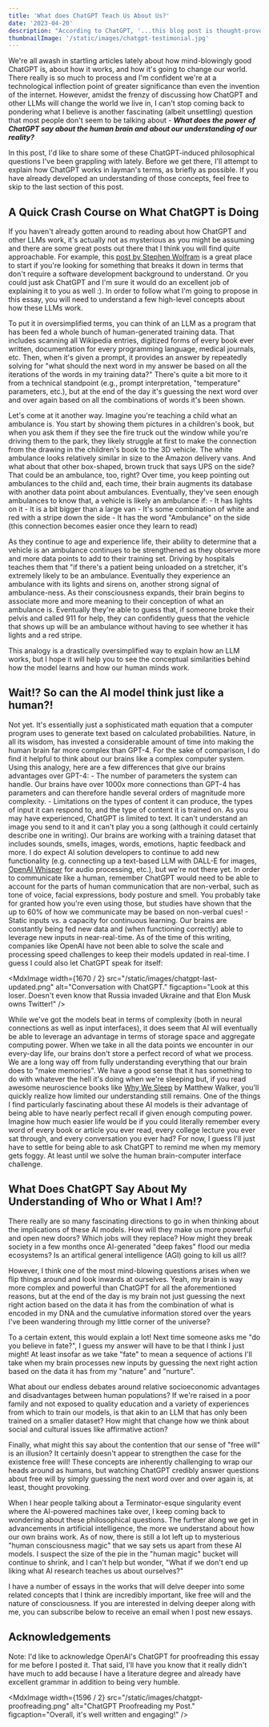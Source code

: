 ```yaml
---
title: 'What does ChatGPT Teach Us About Us?'
date: '2023-04-20'
description: "According to ChatGPT, '...this blog post is thought-provoking and engaging.'  So, if you like being engaged and having thoughts provoked, you should probably read it."
thumbnailImage: '/static/images/chatgpt-testimonial.jpg'
---
```


We're all awash in startling articles lately about how mind-blowingly good ChatGPT is, about how it works, and how it's going to change our world. There really is so much to process and I'm confident we're at a technological inflection point of greater significance than even the invention of the internet. However, amidst the frenzy of discussing how ChatGPT and other LLMs will change the world we live in, I can't stop coming back to pondering what I believe is another fascinating (albeit unsettling) question that most people don't seem to be talking about - **_What does the power of ChatGPT say about the human brain and about our understanding of our reality?_**

In this post, I'd like to share some of these ChatGPT-induced philosophical questions I've been grappling with lately. Before we get there, I'll attempt to explain how ChatGPT works in layman's terms, as briefly as possible. If you have already developed an understanding of those concepts, feel free to skip to the last section of this post.

## A Quick Crash Course on What ChatGPT is Doing

If you haven't already gotten around to reading about how ChatGPT and other LLMs work, it's actually not as mysterious as you might be assuming and there are some great posts out there that I think you will find quite approachable. For example, this [post by Stephen Wolfram](https://writings.stephenwolfram.com/2023/02/what-is-chatgpt-doing-and-why-does-it-work/) is a great place to start if you're looking for something that breaks it down in terms that don't require a software development background to understand. Or you could just ask ChatGPT and I'm sure it would do an excellent job of explaining it to you as well :). In order to follow what I'm going to propose in this essay, you will need to understand a few high-level concepts about how these LLMs work.

To put it in oversimplified terms, you can think of an LLM as a program that has been fed a whole bunch of human-generated training data. That includes scanning all Wikipedia entries, digitized forms of every book ever written, documentation for every programming language, medical journals, etc. Then, when it's given a prompt, it provides an answer by repeatedly solving for "what should the next word in my answer be based on all the iterations of the words in my training data?" There's quite a bit more to it from a technical standpoint (e.g., prompt interpretation, "temperature" parameters, etc.), but at the end of the day it's guessing the next word over and over again based on all the combinations of words it's been shown.

Let's come at it another way. Imagine you're teaching a child what an ambulance is. You start by showing them pictures in a children's book, but when you ask them if they see the fire truck out the window while you're driving them to the park, they likely struggle at first to make the connection from the drawing in the children's book to the 3D vehicle. The white ambulance looks relatively similar in size to the Amazon delivery vans. And what about that other box-shaped, brown truck that says UPS on the side? That could be an ambulance, too, right? Over time, you keep pointing out ambulances to the child and, each time, their brain augments its database with another data point about ambulances. Eventually, they've seen enough ambulances to know that, a vehicle is likely an ambulance if: - It has lights on it - It is a bit bigger than a large van - It's some combination of white and red with a stripe down the side - It has the word "Ambulance" on the side (this connection becomes easier once they learn to read)

As they continue to age and experience life, their ability to determine that a vehicle is an ambulance continues to be strengthened as they observe more and more data points to add to their training set. Driving by hospitals teaches them that "if there's a patient being unloaded on a stretcher, it's extremely likely to be an ambulance. Eventually they experience an ambulance with its lights and sirens on, another strong signal of ambulance-ness. As their consciousness expands, their brain begins to associate more and more meaning to their conception of what an ambulance is. Eventually they're able to guess that, if someone broke their pelvis and called 911 for help, they can confidently guess that the vehicle that shows up will be an ambulance without having to see whether it has lights and a red stripe.

This analogy is a drastically oversimplified way to explain how an LLM works, but I hope it will help you to see the conceptual similarities behind how the model learns and how our human minds work.

## Wait!? So can the AI model think just like a human?!

Not yet. It's essentially just a sophisticated math equation that a computer program uses to generate text based on calculated probabilities. Nature, in all its wisdom, has invested a considerable amount of time into making the human brain far more complex than GPT-4. For the sake of comparison, I do find it helpful to think about our brains like a complex computer system. Using this analogy, here are a few differences that give our brains advantages over GPT-4: - The number of parameters the system can handle. Our brains have over 1000x more connections than GPT-4 has parameters and can therefore handle several orders of magnitude more complexity. - Limitations on the types of content it can produce, the types of input it can respond to, and the type of content it is trained on. As you may have experienced, ChatGPT is limited to text. It can't understand an image you send to it and it can't play you a song (although it could certainly describe one in writing). Our brains are working with a training dataset that includes sounds, smells, images, words, emotions, haptic feedback and more. I do expect AI solution developers to continue to add new functionality (e.g. connecting up a text-based LLM with DALL-E for images, [OpenAI Whisper](https://github.com/openai/whisper) for audio processing, etc.), but we're not there yet. In order to communicate like a human, remember ChatGPT would need to be able to account for the parts of human communication that are non-verbal, such as tone of voice, facial expressions, body posture and smell. You probably take for granted how you're even using those, but studies have shown that the up to 60% of how we communicate may be based on non-verbal cues! - Static inputs vs. a capacity for continuous learning. Our brains are constantly being fed new data and (when functioning correctly) able to leverage new inputs in near-real-time. As of the time of this writing, companies like OpenAI have not been able to solve the scale and processing speed challenges to keep their models updated in real-time. I guess I could also let ChatGPT speak for itself:

<MdxImage
  width={1670 / 2}
  src="/static/images/chatgpt-last-updated.png"
  alt="Conversation with ChatGPT."
  figcaption="Look at this loser.  Doesn't even know that Russia invaded Ukraine and that Elon Musk owns Twitter!"
/>

While we've got the models beat in terms of complexity (both in neural connections as well as input interfaces), it does seem that AI will eventually be able to leverage an advantage in terms of storage space and aggregate computing power. When we take in all the data points we encounter in our every-day life, our brains don't store a perfect record of what we process. We are a long way off from fully understanding everything that our brain does to "make memories". We have a good sense that it has something to do with whatever the hell it's doing when we're sleeping but, if you read awesome neuroscience books like [Why We Sleep](https://www.amazon.com/Why-We-Sleep-Unlocking-Dreams/dp/1501144316) by Matthew Walker, you'll quickly realize how limited our understanding still remains. One of the things I find particularly fascinating about these AI models is their advantage of being able to have nearly perfect recall if given enough computing power. Imagine how much easier life would be if you could literally remember every word of every book or article you ever read, every college lecture you ever sat through, and every conversation you ever had? For now, I guess I'll just have to settle for being able to ask ChatGPT to remind me when my memory gets foggy. At least until we solve the human brain-computer interface challenge.

## What Does ChatGPT Say About My Understanding of Who or What I Am!?

There really are so many fascinating directions to go in when thinking about the implications of these AI models. How will they make us more powerful and open new doors? Which jobs will they replace? How might they break society in a few months once AI-generated "deep fakes" flood our media ecosystems? Is an artifical general intelligence (AGI) going to kill us all!?

However, I think one of the most mind-blowing questions arises when we flip things around and look inwards at ourselves. Yeah, my brain is way more complex and powerful than ChatGPT for all the aforementioned reasons, but at the end of the day is my brain not just guessing the next right action based on the data it has from the combination of what is encoded in my DNA and the cumulative information stored over the years I've been wandering through my little corner of the universe?

To a certain extent, this would explain a lot! Next time someone asks me "do you believe in fate?", I guess my answer will have to be that I think I just might! At least insofar as we take "fate" to mean a sequence of actions I'll take when my brain processes new inputs by guessing the next right action based on the data it has from my "nature" and "nurture".

What about our endless debates around relative socioeconomic advantages and disadvantages between human populations? If we're raised in a poor family and not exposed to quality education and a variety of experiences from which to train our models, is that akin to an LLM that has only been trained on a smaller dataset? How might that change how we think about social and cultural issues like affirmative action?

Finally, what might this say about the contention that our sense of "free will" is an illusion? It certainly doesn't appear to strengthen the case for the existence free will! These concepts are inherently challenging to wrap our heads around as humans, but watching ChatGPT credibly answer questions about free will by simply guessing the next word over and over again is, at least, thought provoking.

When I hear people talking about a Terminator-esque singularity event where the AI-powered machines take over, I keep coming back to wondering about these philosophical questions. The further along we get in advancements in artificial intelligence, the more we understand about how our own brains work. As of now, there is still a lot left up to mysterious "human consciousness magic" that we say sets us apart from these AI models. I suspect the size of the pie in the "human magic" bucket will continue to shrink, and I can't help but wonder, "What if we don't end up liking what AI research teaches us about ourselves?"

I have a number of essays in the works that will delve deeper into some related concepts that I think are incredibly important, like free will and the nature of consciousness. If you are interested in delving deeper along with me, you can subscribe below to receive an email when I post new essays.

## Acknowledgements

Note: I'd like to acknowledge OpenAI's ChatGPT for proofreading this essay for me before I posted it. That said, I'll have you know that it really didn't have much to add because I have a literature degree and already have excellent grammar in addition to being very humble.

<MdxImage
  width={1596 / 2}
  src="/static/images/chatgpt-proofreading.png"
  alt="ChatGPT Proofreading my Post."
  figcaption="Overall, it's well written and engaging!"
/>
